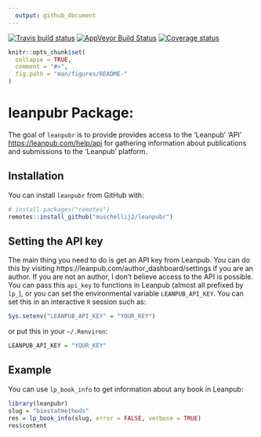 ```yaml
---
  output: github_document
---
```


[![Travis build status](https://travis-ci.org/muschellij2/leanpubr.svg?branch=master)](https://travis-ci.org/muschellij2/leanpubr)
[![AppVeyor Build Status](https://ci.appveyor.com/api/projects/status/github/muschellij2/leanpubr?branch=master&svg=true)](https://ci.appveyor.com/project/muschellij2/leanpubr)
[![Coverage status](https://coveralls.io/repos/github/muschellij2/leanpubr/badge.svg?branch=master)](https://coveralls.io/r/muschellij2/leanpubr?branch=master)
<!-- README.md is generated from README.Rmd. Please edit that file -->

```r
knitr::opts_chunk$set(
  collapse = TRUE,
  comment = "#>",
  fig.path = "man/figures/README-"
)
```
# leanpubr Package: 
The goal of `leanpubr` is to provide provides access to the 'Leanpub' 'API' <https://leanpub.com/help/api> for gathering information about publications and submissions to the 'Leanpub' platform.

## Installation

You can install `leanpubr` from GitHub with:

```r
# install.packages("remotes")
remotes::install_github("muschellij2/leanpubr")
```

## Setting the API key
The main thing you need to do is get an API key from Leanpub.  You can do this by visiting https://leanpub.com/author_dashboard/settings if you are an author.  If you are not an author, I don't believe access to the API is possible.  You can pass this `api_key` to functions in Leanpub (almost all prefixed by `lp_`), or you can set the environmental variable `LEANPUB_API_KEY`.  You can set this in an interactive `R` session such as:

```r
Sys.setenv("LEANPUB_API_KEY" = "YOUR_KEY")
```

or put this in your `~/.Renviron`:

```r
LEANPUB_API_KEY = "YOUR_KEY"
```


## Example

You can use `lp_book_info` to get information about any book in Leanpub:

```r
library(leanpubr)
slug = "biostatmethods"
res = lp_book_info(slug, error = FALSE, verbose = TRUE)
res$content
```
